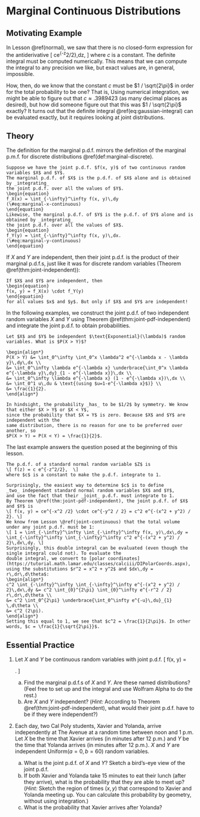 # Marginal Continuous Distributions {#marginal-continuous}

## Motivating Example {-}

In Lesson \@ref(normal), we saw that there is no closed-form expression for the antiderivative
\[ \int ce^{-z^2/2}\,dz, \]
where $c$ is a constant. 
The definite integral must be computed numerically. This means that we can compute the integral to 
any precision we like, but exact values are, in general, impossible. 

How, then, do we know that the constant $c$ must be $1 / \sqrt{2\pi}$ in order for the total probability 
to be one? That is, 
\begin{equation} 
\int_{-\infty}^\infty \frac{1}{\sqrt{2\pi}} e^{-z^2/2}\,dz = 1.
(\#eq:gaussian-integral)
\end{equation}
Using numerical integration, we might be able to figure out that $c \approx .3989423$ (as 
many decimal places as desired), but how did someone figure out that this was $1 / \sqrt{2\pi}$ exactly? 
It turns out that the definite integral \@ref(eq:gaussian-integral) can be evaluated exactly, but it 
requires looking at joint distributions.

## Theory {-}

The definition for the marginal p.d.f. mirrors the definition of the marginal p.m.f. for 
discrete distributions \@ref(def:marginal-discrete).
```definition
Suppose we have the joint p.d.f. $f(x, y)$ of two continuous random variables $X$ and $Y$. 
The marginal p.d.f. of $X$ is the p.d.f. of $X$ alone and is obtained by _integrating_ 
the joint p.d.f. over all the values of $Y$.
\begin{equation}
f_X(x) = \int_{-\infty}^\infty f(x, y)\,dy
(\#eq:marginal-x-continuous)
\end{equation}
Likewise, the marginal p.d.f. of $Y$ is the p.d.f. of $Y$ alone and is obtained by _integrating_ 
the joint p.d.f. over all the values of $X$.
\begin{equation}
f_Y(y) = \int_{-\infty}^\infty f(x, y)\,dx.
(\#eq:marginal-y-continuous)
\end{equation}
```

If $X$ and $Y$ are independent, then their joint p.d.f. is the product of their 
marginal p.d.f.s, just like it was for discrete random variables (Theorem \@ref(thm:joint-independent)):

```theorem
If $X$ and $Y$ are independent, then 
\begin{equation}
f(x, y) = f_X(x) \cdot f_Y(y)
\end{equation}
for all values $x$ and $y$. But only if $X$ and $Y$ are independent!
```

In the following examples, we construct the joint p.d.f. of two independent random variables $X$ and $Y$ 
using Theorem \@ref(thm:joint-pdf-independent) and integrate the joint p.d.f. to obtain probabilities.

```example
Let $X$ and $Y$ be independent $\text{Exponential}(\lambda)$ random variables. What is $P(X > Y)$?

\begin{align*}
P(X > Y) &= \int_0^\infty \int_0^x \lambda^2 e^{-\lambda x - \lambda y}\,dy\,dx \\
&= \int_0^\infty \lambda e^{-\lambda x} \underbrace{\int_0^x \lambda e^{-\lambda y}\,dy}_{1 - e^{-\lambda x}}\,dx \\
&= \int_0^\infty \lambda e^{-\lambda x} (1 - e^{-\lambda x})\,dx \\
&= \int_0^1 u\,du & \text{(using $u=1-e^{-\lambda x}$)} \\
&= \frac{1}{2}.
\end{align*}

In hindsight, the probability _has_ to be $1/2$ by symmetry. We know that either $X > Y$ or $X < Y$, 
since the probability that $X = Y$ is zero. Because $X$ and $Y$ are independent with the 
same distribution, there is no reason for one to be preferred over another, so 
$P(X > Y) = P(X < Y) = \frac{1}{2}$.
```

The last example answers the question posed at the beginning of this lesson.

```example
The p.d.f. of a standard normal random variable $Z$ is 
\[ f(z) = c e^{-z^2/2},  \]
where $c$ is a constant to make the p.d.f. integrate to 1.

Surprisingly, the easiest way to determine $c$ is to define 
_two_ independent standard normal random variables $X$ and $Y$,
and use the fact that their _joint_ p.d.f. must integrate to 1. 
By Theorem \@ref(thm:joint-pdf-independent), the joint p.d.f. of $X$ and $Y$ is 
\[ f(x, y) = ce^{-x^2 /2} \cdot ce^{-y^2 / 2} = c^2 e^{-(x^2 + y^2) / 2}. \]
We know from Lesson \@ref(joint-continuous) that the total volume under any joint p.d.f. must be 1:
\[ 1 = \int_{-\infty}^\infty \int_{-\infty}^\infty f(x, y)\,dx\,dy = \int_{-\infty}^\infty \int_{-\infty}^\infty c^2 e^{-(x^2 + y^2) / 2}\,dx\,dy. \]
Surprisingly, this double integral can be evaluated (even though the single integral could not). To evaluate the 
double integral, we convert to [polar coordinates](https://tutorial.math.lamar.edu/classes/calciii/DIPolarCoords.aspx), using the substitutions $r^2 = x^2 + y^2$ and $dx\,dy = r\,dr\,d\theta$:
\begin{align*} 
c^2 \int_{-\infty}^\infty \int_{-\infty}^\infty e^{-(x^2 + y^2) / 2}\,dx\,dy &= c^2 \int_{0}^{2\pi} \int_{0}^\infty e^{-r^2 / 2} r\,dr\,d\theta \\
&= c^2 \int_0^{2\pi} \underbrace{\int_0^\infty e^{-u}\,du}_{1} \,d\theta \\
&= c^2 (2\pi). 
\end{align*}
Setting this equal to 1, we see that $c^2 = \frac{1}{2\pi}$. In other words, $c = \frac{1}{\sqrt{2\pi}}$.
```

## Essential Practice {-}

1. Let $X$ and $Y$ be continuous random variables with joint p.d.f.
\[ f(x, y) = \begin{cases} 
\frac{1}{12} (1 + \frac{1}{18}(x - 2)(2y - 3)) & 0 < x < 4, 0 < y < 3 \\
0 & \text{otherwise}
\end{cases}. \]

    a. Find the marginal p.d.f.s of $X$ and $Y$. Are these named distributions? (Feel free to 
    set up and the integral and use Wolfram Alpha to do the rest.)
    b. Are $X$ and $Y$ independent? (_Hint:_ According to Theorem \@ref(thm:joint-pdf-independent), 
    what would their joint p.d.f. have to be if they were independent?)

2. Each day, two Cal Poly students, Xavier and Yolanda, arrive independently at The Avenue at a 
random time between noon and 1 p.m. Let $X$ be the time that Xavier arrives (in minutes after 12 p.m.) 
and $Y$ be the time that Yolanda arrives (in minutes after 12 p.m.). $X$ and $Y$ are independent 
$\text{Uniform}(a=0, b=60)$ random variables.
    a. What is the joint p.d.f. of $X$ and $Y$? Sketch a bird's-eye view of the joint p.d.f.
    b. If both Xavier and Yolanda take 15 minutes to eat their lunch (after they arrive), what is the 
    probability that they are able to meet up? (_Hint:_ Sketch the region of times $(x, y)$ 
    that correspond to Xavier and Yolanda meeting up. You can 
    calculate this probability by geometry, without using integration.)
    c. What is the probability that Xavier arrives after Yolanda?
